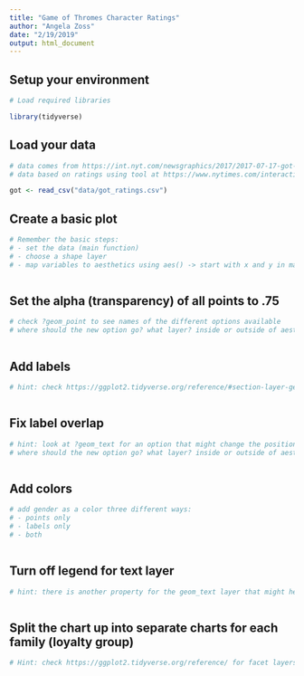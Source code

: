 ```yaml
---
title: "Game of Thromes Character Ratings"
author: "Angela Zoss"
date: "2/19/2019"
output: html_document
---
```


## Setup your environment

```r

# Load required libraries

library(tidyverse)

```

## Load your data

```r

# data comes from https://int.nyt.com/newsgraphics/2017/2017-07-17-got-matrix/mean.json
# data based on ratings using tool at https://www.nytimes.com/interactive/2017/08/09/upshot/game-of-thrones-chart.html

got <- read_csv("data/got_ratings.csv")

```

## Create a basic plot

```r

# Remember the basic steps:
# - set the data (main function)
# - choose a shape layer
# - map variables to aesthetics using aes() -> start with x and y in main function



```

## Set the alpha (transparency) of all points to .75

```r

# check ?geom_point to see names of the different options available
# where should the new option go? what layer? inside or outside of aesthetics?



```

## Add labels

```r

# hint: check https://ggplot2.tidyverse.org/reference/#section-layer-geoms for all geom options



```

## Fix label overlap

```r

# hint: look at ?geom_text for an option that might change the position slightly
# where should the new option go? what layer? inside or outside of aesthetics?



```

## Add colors

```r

# add gender as a color three different ways:
# - points only
# - labels only
# - both



```

## Turn off legend for text layer

```r

# hint: there is another property for the geom_text layer that might help



```

## Split the chart up into separate charts for each family (loyalty group)

```r

# Hint: check https://ggplot2.tidyverse.org/reference/ for facet layers



```
